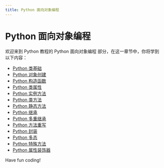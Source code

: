 ```yaml
---
title: Python 面向对象编程
---
```


# Python 面向对象编程

欢迎来到 Python 教程的 Python 面向对象编程 部分，在这一章节中，你将学到以下内容：

- [Python 类基础](./0-python-class-basics.mdx)
- [Python 对象创建](./1-python-object-creation.mdx)
- [Python 构造函数](./2-python-constructor.mdx)
- [Python 类属性](./3-python-class-attributes.mdx)
- [Python 实例方法](./4-python-instance-methods.mdx)
- [Python 类方法](./5-python-class-methods.mdx)
- [Python 静态方法](./6-python-static-methods.mdx)
- [Python 继承](./7-python-inheritance.mdx)
- [Python 多重继承](./8-python-multiple-inheritance.mdx)
- [Python 方法重写](./9-python-method-rewriting.mdx)
- [Python 封装](./10-python-encapsulation.mdx)
- [Python 多态](./11-python-polymorphism.mdx)
- [Python 特殊方法](./12-python-special-methods.mdx)
- [Python 属性装饰器](./13-python-attribute-decorator.mdx)

Have fun coding!